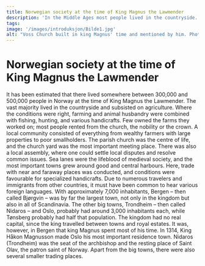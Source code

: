 ```yaml
---
title: Norwegian society at the time of King Magnus the Lawmender
description: 'In the Middle Ages most people lived in the countryside...'
tags:
image: '/images/introduksjon/Bilde1.jpg'
alt: "Voss Church built in king Magnus' time and mentioned by him. Photo: Alf Tore Hommedal."
---
```



# Norwegian society at the time of King Magnus the Lawmender

<Container stil="initial side">
    It has been estimated that there lived somewhere between 300,000 and 500,000 people in Norway at the time of King Magnus the Lawmender. The vast majority lived in the countryside and subsisted on agriculture. Where the conditions were right, farming and animal husbandry were combined with fishing, hunting, and various handicrafts. Few owned the farms they worked on; most people rented from the church, the nobility or the crown. A local community consisted of everything from wealthy farmers with large properties to poor smallholders. The parish church was the centre of life, and the church yard was the most important meeting place. There was also a local assembly, where one could settle local disputes and resolve common issues. Sea lanes were the lifeblood of medieval society, and the most important towns grew around good and central harbours. Here, trade with near and faraway places was conducted, and conditions were favourable for specialized handicrafts. Due to numerous travelers and immigrants from other countries, it must have been common to hear various foreign languages. With approximately 7,000 inhabitants, Bergen – then called Bjørgvin – was by far the largest town, not only in the kingdom but also in all of Scandinavia. The other big towns, Trondheim – then called Nidaros – and Oslo, probably had around 3,000 inhabitants each, while Tønsberg probably had half that population. The kingdom had no real capital, since the king travelled between towns and royal estates. It was, however, in Bergen that king Magnus spent most of his time. In 1314, King Håkon Magnusson made Oslo his most important residence town. Nidaros (Trondheim) was the seat of the archbishop and the resting place of Saint Olav, the patron saint of Norway. Apart from the big towns, there were also several smaller trading places.
</Container>

<Figure
    image="/images/introduksjon/Holmen av Arkikon_150.jpg"
    title="Reconstructed view towards Holmen from  Bryggens museum 700 years ago. Image: Arkikon as"
    alt="Reconstructed view towards Holmen from  Bryggens museum 700 years ago. Image: Arkikon as"
>
</Figure>
